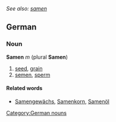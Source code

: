 ''See also: [[samen]]''
==German==
===Noun===
'''Samen''' ''m'' (plural '''Samen''')
# [[seed]], [[grain]]
# [[semen]], [[sperm]]

====Related words====
* [[Samengewächs]], [[Samenkorn]], [[Samenöl]]

[[Category:German nouns]]